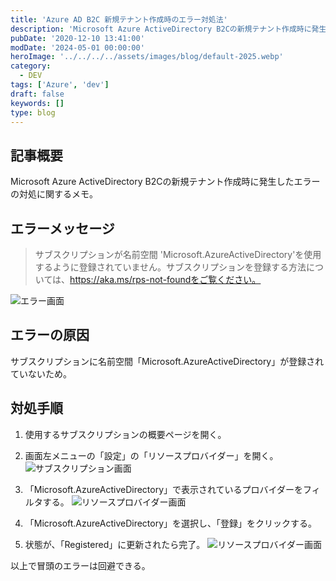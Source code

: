 ```yaml
---
title: 'Azure AD B2C 新規テナント作成時のエラー対処法'
description: 'Microsoft Azure ActiveDirectory B2Cの新規テナント作成時に発生するエラーの原因と対処方法を解説。エラーメッセージの詳細と具体的な解決手順を紹介します。'
pubDate: '2020-12-10 13:41:00'
modDate: '2024-05-01 00:00:00'
heroImage: '../../../../assets/images/blog/default-2025.webp'
category:
  - DEV
tags: ['Azure', 'dev']
draft: false
keywords: []
type: blog
---
```


## 記事概要

Microsoft Azure ActiveDirectory B2Cの新規テナント作成時に発生したエラーの対処に関するメモ。

## エラーメッセージ

> サブスクリプションが名前空間 'Microsoft.AzureActiveDirectory'を使用するように登録されていません。サブスクリプションを登録する方法については、https://aka.ms/rps-not-foundをご覧ください。

![エラー画面](@/images/blog/2532886180722454166-b2c_error.webp)

## エラーの原因

サブスクリプションに名前空間「Microsoft.AzureActiveDirectory」が登録されていないため。

## 対処手順

1. 使用するサブスクリプションの概要ページを開く。
1. 画面左メニューの「設定」の「リソースプロバイダー」を開く。
   ![サブスクリプション画面](@/images/blog/2532886180722454166-b2c_subscription_detail.webp)

1. 「Microsoft.AzureActiveDirectory」で表示されているプロバイダーをフィルタする。
   ![リソースプロバイダー画面](@/images/blog/2532886180722454166-b2c_subscription_resource_provider_01.webp)

1. 「Microsoft.AzureActiveDirectory」を選択し、「登録」をクリックする。
1. 状態が、「Registered」に更新されたら完了。
   ![リソースプロバイダー画面](@/images/blog/2532886180722454166-b2c_subscription_resource_provider_02.webp)

以上で冒頭のエラーは回避できる。
